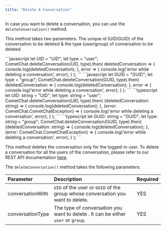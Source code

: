 ```yaml
---
title: "Delete A Conversation"
---
```




In case you want to delete a conversation, you can use the `deleteConversation()` method.

This method takes two parameters. The unique id (UID/GUID) of the conversation to be deleted & the type (user/group) of conversation to be deleted.

<Tabs>
<Tab title="JavaScript (Delete User Conversation)">
```javascript
let UID = "UID";
let type = "user";
CometChat.deleteConversation(UID, type).then(
    deletedConversation => {
        console.log(deletedConversation);
    }, error => {
        console.log('error while deleting a conversation', error);
    }
);
```

</Tab>

<Tab title="JavaScript (Delete Group Conversation)">
```javascript
let GUID = "GUID";
let type = "group";
CometChat.deleteConversation(GUID, type).then(
    deletedConversation => {
        console.log(deletedConversation);
    }, error => {
        console.log('error while deleting a conversation', error);
    }
);
```

</Tab>

<Tab title="Typescript (Delete User Conversation)">
```typescript
let UID: string = "UID";
let type: string = "user";
CometChat.deleteConversation(UID, type).then(
    (deletedConversation: string) => {
        console.log(deletedConversation);
    }, (error: CometChat.CometChatException) => {
        console.log('error while deleting a conversation', error);
    }
);
```

</Tab>

<Tab title="Typescript (Delete Group Conversation)">
```typescript
let GUID: string = "GUID";
let type: string = "group";
CometChat.deleteConversation(GUID, type).then(
    (deletedConversation: string) => {
        console.log(deletedConversation);
    }, (error: CometChat.CometChatException) => {
        console.log('error while deleting a conversation', error);
    }
);
```

</Tab>

</Tabs>

This method deletes the conversation only for the logged-in user. To delete a conversation for all the users of the conversation, please refer to our REST API documentation [here](https://api-explorer.cometchat.com/reference/deletes-conversation).

The `deleteConversation()` method takes the following parameters:

| Parameter        | Description                                                                       | Required |
| :---------------- | :--------------------------------------------------------------------------------- | :-------- |
| conversationWith | `UID` of the user or `GUID` of the group whose conversation you want to delete.   | YES      |
| conversationType | The type of conversation you want to delete . It can be either `user` or `group`. | YES      |
